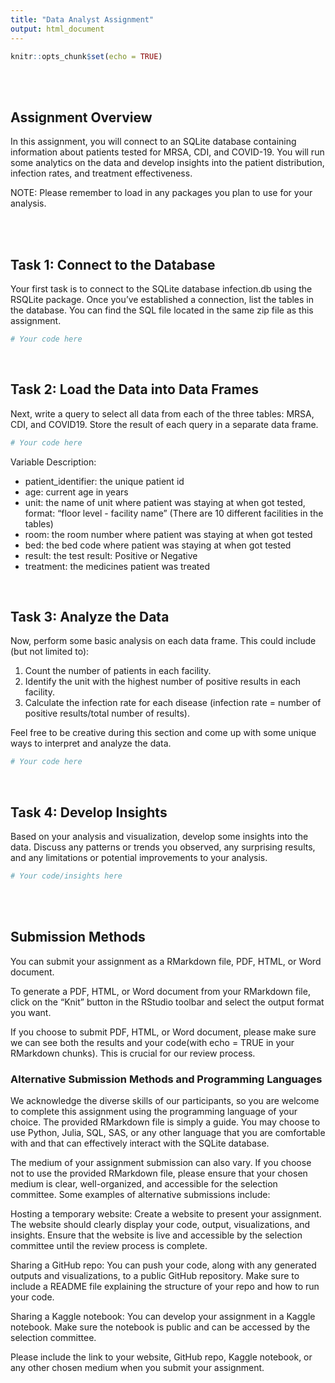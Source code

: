 ```yaml
---
title: "Data Analyst Assignment"
output: html_document
---
```


```r
knitr::opts_chunk$set(echo = TRUE)
```

<br>
<br>

## Assignment Overview

In this assignment, you will connect to an SQLite database containing information about patients tested for MRSA, CDI, and COVID-19. You will run some analytics on the data and develop insights into the patient distribution, infection rates, and treatment effectiveness.

NOTE: Please remember to load in any packages you plan to use for your analysis.


<br>
<br>


## Task 1: Connect to the Database
Your first task is to connect to the SQLite database infection.db using the RSQLite package. Once you've established a connection, list the tables in the database. You can find the SQL file located in the same zip file as this assignment.

```r
# Your code here

```

<br>

## Task 2: Load the Data into Data Frames
Next, write a query to select all data from each of the three tables: MRSA, CDI, and COVID19. Store the result of each query in a separate data frame.

```r
# Your code here

```

Variable Description:

* patient_identifier: the unique patient id
* age: current age in years
* unit: the name of unit where patient was staying at when got tested, format: "floor level - facility name" (There are 10 different facilities in the tables)
* room: the room number where patient was staying at when got tested
* bed: the bed code where patient was staying at when got tested
* result: the test result: Positive or Negative
* treatment: the medicines patient was treated

<br>

## Task 3: Analyze the Data
Now, perform some basic analysis on each data frame. This could include (but not limited to):

1. Count the number of patients in each facility.
2. Identify the unit with the highest number of positive results in each facility.
3. Calculate the infection rate for each disease (infection rate = number of positive results/total number of results).

Feel free to be creative during this section and come up with some unique ways to interpret and analyze the data.

```r
# Your code here

```

<br>

## Task 4: Develop Insights
Based on your analysis and visualization, develop some insights into the data. Discuss any patterns or trends you observed, any surprising results, and any limitations or potential improvements to your analysis. 

```r
# Your code/insights here

```

\newpage

<br>
<br>

## Submission Methods 
You can submit your assignment as a RMarkdown file, PDF, HTML, or Word document.

To generate a PDF, HTML, or Word document from your RMarkdown file, click on the "Knit" button in the RStudio toolbar and select the output format you want.

If you choose to submit PDF, HTML, or Word document, please make sure we can see both the results and your code(with echo = TRUE in your RMarkdown chunks). This is crucial for our review process.


### Alternative Submission Methods and Programming Languages
We acknowledge the diverse skills of our participants, so you are welcome to complete this assignment using the programming language of your choice. The provided RMarkdown file is simply a guide. You may choose to use Python, Julia, SQL, SAS, or any other language that you are comfortable with and that can effectively interact with the SQLite database.

The medium of your assignment submission can also vary. If you choose not to use the provided RMarkdown file, please ensure that your chosen medium is clear, well-organized, and accessible for the selection committee. Some examples of alternative submissions include:

Hosting a temporary website: Create a website to present your assignment. The website should clearly display your code, output, visualizations, and insights. Ensure that the website is live and accessible by the selection committee until the review process is complete.

Sharing a GitHub repo: You can push your code, along with any generated outputs and visualizations, to a public GitHub repository. Make sure to include a README file explaining the structure of your repo and how to run your code.

Sharing a Kaggle notebook: You can develop your assignment in a Kaggle notebook. Make sure the notebook is public and can be accessed by the selection committee.

Please include the link to your website, GitHub repo, Kaggle notebook, or any other chosen medium when you submit your assignment.

